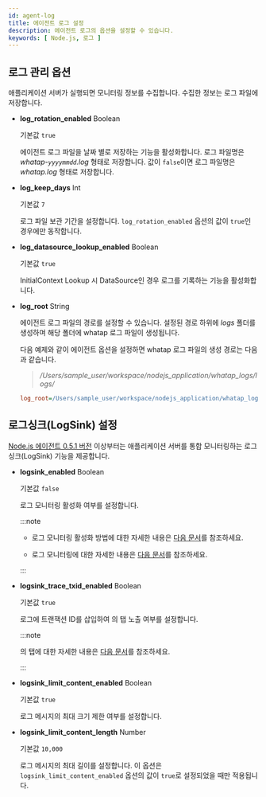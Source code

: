 ```yaml
---
id: agent-log
title: 에이전트 로그 설정
description: 에이전트 로그의 옵션을 설정할 수 있습니다.
keywords: [ Node.js, 로그 ]
---
```


## 로그 관리 옵션

애플리케이션 서버가 실행되면 모니터링 정보를 수집합니다. 수집한 정보는 로그 파일에 저장합니다.

* **log_rotation_enabled** <span class='type'>Boolean</span>

  기본값 `true`

  에이전트 로그 파일을 날짜 별로 저장하는 기능을 활성화합니다. 로그 파일명은 *whatap-`yyyymmdd`.log* 형태로 저장합니다. 값이 `false`이면 로그 파일명은 *whatap.log* 형태로 저장합니다.

* **log_keep_days** <span class='type'>Int</span>

  기본값 `7`

  로그 파일 보관 기간을 설정합니다. `log_rotation_enabled` 옵션의 값이 `true`인 경우에만 동작합니다.

* **log_datasource_lookup_enabled** <span class='type'>Boolean</span>

  기본값 `true`

  InitialContext Lookup 시 DataSource인 경우 로그를 기록하는 기능을 활성화합니다.

* **log_root** <span class='type'>String</span>

  에이전트 로그 파일의 경로를 설정할 수 있습니다. 설정된 경로 하위에 *logs* 폴더를 생성하며 해당 폴더에 whatap 로그 파일이 생성됩니다.

  다음 예제와 같이 에이전트 옵션을 설정하면 whatap 로그 파일의 생성 경로는 다음과 같습니다.

  > <em>/Users/sample_user/workspace/nodejs_application/whatap_logs/logs/</em>

  ```ini title="whatap.conf"
  log_root=/Users/sample_user/workspace/nodejs_application/whatap_logs/
  ```

## 로그싱크(LogSink) 설정

[Node.js 에이전트 0.5.1 버전](../release-notes/nodejs/nodejs-0_5_1) 이상부터는 애플리케이션 서버를 통합 모니터링하는 로그싱크(LogSink) 기능을 제공합니다.

- **logsink_enabled** <span class='type'>Boolean</span>

  기본값 `false`

  로그 모니터링 활성화 여부를 설정합니다.

  :::note

  * 로그 모니터링 활성화 방법에 대한 자세한 내용은 [다음 문서](../log/log-nodejs)를 참조하세요.

  * 로그 모니터링에 대한 자세한 내용은 [다음 문서](../log/learn-main-menu)를 참조하세요.

  :::

- **logsink_trace_txid_enabled** <span class='type'>Boolean</span>

  기본값 `true`

  로그에 트랜잭션 ID를 삽입하여 <Cmdname sid="TTL06209" className="uitext" />의 <Cmdname sid="TTL06128" className="uitext" /> 탭 노출 여부를 설정합니다.

  :::note

   <Cmdname sid="TTL06209" className="uitext" />의 <Cmdname sid="TTL06128" className="uitext" /> 탭에 대한 자세한 내용은 [다음 문서](dashboard-hitmap-trace#anlaysis-trace-transaction-log)를 참조하세요.

  :::

- **logsink_limit_content_enabled** <span class='type'>Boolean</span>

  기본값 `true`

  로그 메시지의 최대 크기 제한 여부를 설정합니다.

- **logsink_limit_content_length** <span class='type'>Number</span>

  기본값 `10,000`

  로그 메시지의 최대 길이를 설정합니다. 이 옵션은 `logsink_limit_content_enabled` 옵션의 값이 `true`로 설정되었을 때만 적용됩니다.